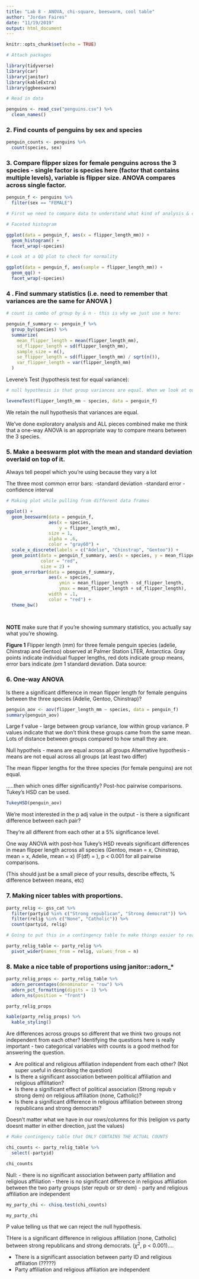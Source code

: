 ```yaml
---
title: "Lab 8 - ANOVA, chi-square, beeswarm, cool table"
author: "Jordan Faires"
date: "11/19/2019"
output: html_document
---
```


```r
knitr::opts_chunk$set(echo = TRUE)

# Attach packages

library(tidyverse)
library(car)
library(janitor)
library(kableExtra)
library(ggbeeswarm)

# Read in data 

penguins <- read_csv("penguins.csv") %>% 
  clean_names()


```

### 2. Find counts of penguins by sex and species

```r

penguin_counts <- penguins %>% 
  count(species, sex)

```

### 3. Compare flipper sizes for female penguins across the 3 species - single factor is species here (factor that contains multiple levels), variable is flipper size. ANOVA compares across single factor. 

```r

penguin_f <- penguins %>% 
  filter(sex == "FEMALE")

# First we need to compare data to understand what kind of analysis & central measures of endency to use in our analysis 

# Faceted histogram 

ggplot(data = penguin_f, aes(x = flipper_length_mm)) +
  geom_histogram() +
  facet_wrap(~species)

# Look at a QQ plot to check for normality

ggplot(data = penguin_f, aes(sample = flipper_length_mm)) +
  geom_qq() +
  facet_wrap(~species)
```

### 4 . Find summary statistics (i.e. need to remember that variances are the same for ANOVA )

```r

# count is combo of group by & n - this is why we just use n here: 

penguin_f_summary <- penguin_f %>% 
  group_by(species) %>% 
  summarize(
    mean_flipper_length = mean(flipper_length_mm),
    sd_flipper_length = sd(flipper_length_mm),
    sample_size = n(),
    se_flipper_length = sd(flipper_length_mm) / sqrt(n()),
    var_flipper_length = var(flipper_length_mm)
  )


```

Levene's Test (hypothesis test for equal variance):
```r

# null hypothesis is that group variances are equal. When we look at outcome/p value, we can conclude that we do not have enough info to conclude that the variances are not equal.

leveneTest(flipper_length_mm ~ species, data = penguin_f)

```

We retain the null hypothesis that variances are equal. 

We've done exploratory analysis and ALL pieces combined make me think that a one-way ANOVA is an appropriate way to compare means between the 3 species.

### 5. Make a beeswarm plot with the mean and standard deviation overlaid on top of it. 

Always tell peopel which you're using because they vary a lot

The three most common error bars: 
-standard deviation
-standard error
-confidence interval

```r
# Making plot while pulling from different data frames

ggplot() +
  geom_beeswarm(data = penguin_f,
                aes(x = species,
                    y = flipper_length_mm),
                size = 1,
                alpha = .6,
                color = "gray60") +
  scale_x_discrete(labels = c("Adelie", "Chinstrap", "Gentoo")) +
  geom_point(data = penguin_f_summary, aes(x = species, y = mean_flipper_length),
             color = "red",
             size = 2) +
  geom_errorbar(data = penguin_f_summary,
                aes(x = species,
                    ymin = mean_flipper_length - sd_flipper_length,
                    ymax = mean_flipper_length + sd_flipper_length),
                width = .1,
                color = "red") +
  theme_bw()
  
  

```

**NOTE** make sure that if you're showing summary statistics, you actually say what you're showing.

**Figure 1** Flipper length (mm) for three female penguin species (adelie, Chinstrap and Gentoo) observed at Palmer Station LTER, Antarctica. Gray points indicate individual flupper lengths, red dots indicate group means, error bars indicate $/pm$ 1 standard deviation. Data source: 

### 6. One-way ANOVA

Is there a significant difference in mean flipper length for female penguins between the three species (Adelie, Gentoo, Chinstrap)?

```r
penguin_aov <- aov(flipper_length_mm ~ species, data = penguin_f)
summary(penguin_aov)

```

Large f value - large between group variance, low within group variance. P values indicate that we don't think these groups came from the same mean. Lots of distance between groups compared to how small they are. 

Null hypotheis - means are equal across all groups
Alternative hypothesis - means are not equal across all groups (at least two differ)

The mean flipper lengths for the three species (for female penguins) are not equal. 

.....then which ones differ significantly? 
Post-hoc pairwise comparisons. 
Tukey's HSD can be used. 

```r
TukeyHSD(penguin_aov)

```

We're most interested in the p adj value in the output - is there a significant difference between each pair? 

They're all different from each other at a 5% significance level. 

One way ANOVA with post-hox Tukey's HSD reveals significant differences in mean flipper length across all species (Gentoo, mean = x, Chinstrap, mean = x, Adelie, mean = x) (F(df) = ), p < 0.001 for all pairwise comparisons. 

(This should just be a small piece of your results, describe effects, % difference between means, etc)

### 7. Making nicer tables with proportions. 

```r

party_relig <- gss_cat %>% 
  filter(partyid %in% c("Strong republican", "Strong democrat")) %>% 
  filter(relig %in% c("None", "Catholic")) %>% 
  count(partyid, relig)

# Going to put this in a contingency table to make things easier to read. Converts to wider format, party on vertical, religion on horizontal. 

party_relig_table <- party_relig %>% 
  pivot_wider(names_from = relig, values_from = n)

```

### 8. Make a nice table of proportions using janitor::adorn_*

```r
party_relig_props <- party_relig_table %>% 
  adorn_percentages(denominator = "row") %>% 
  adorn_pct_formatting(digits = 1) %>% 
  adorn_ns(position = "front")

party_relig_props

kable(party_relig_props) %>% 
  kable_styling()

```
Are differences across groups so different that we think two groups not independent from each other? Identifying the questions here is really important - two categorical variables with counts is a good method for answering the question. 

- Are political and religious affiliation independent from each other? 
(Not super useful in describing the question)
- Is there a significant association between political affiliation and religious affilitation? 
- Is there a significant effect of political association (Strong repub v strong dem) on religious affiliation (none, Catholic)?
- Is there a significant difference in religious affiliation between strong republicans and strong democrats? 

Doesn't matter what we have in our rows/columns for this (religion vs party doesnt matter in either direction, just the values)

```r
# Make contingency table that ONLY CONTAINS THE ACTUAL COUNTS

chi_counts <- party_relig_table %>% 
  select(-partyid)

chi_counts

```

Null: 
- there is no significant association between party affiliation and religious affiliation
- there is no significant difference in religious affiliation between the two party groups (ster repub or str dem)
- party and religious affiliation are independent

```r
my_party_chi <- chisq.test(chi_counts)

my_party_chi

```

P value telling us that we can reject the null hypothesis. 

THere is a significant difference in religious affiliation (none, Catholic) between strong republicans and strong democrats. ($\chi^2$, p < 0.001)....

- There is a significant association between party ID and religious affiliation (?????)
- Party affiliation and religious affiliation are independent 




